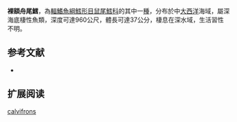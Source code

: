 {{Speciesbox
| name = 裸額舟尾鱈
| status = NE
| status_system = iucn3.1
| trend = unknow
| genus = Kumba
| species = calvifrons
| authority = Iwamoto & Sazonov, 1994
| synonyms = 
}}
'''裸額舟尾鱈'''，為[[輻鰭魚綱|輻鰭魚綱]][[鱈形目|鱈形目]][[鼠尾鱈科|鼠尾鱈科]]的其中一[[種|種]]，分布於中[[大西洋|大西洋]]海域，屬深海底棲性魚類，深度可達960公尺，體長可達37公分，棲息在深水域，生活習性不明。

==参考文献==
*{{FishBase_species|genus=Kumba|species=calvifrons|year=2015|month=12}}

== 扩展阅读 ==
{{refbegin}}
{{wikispecies-inline|Kumba calvifrons|裸額舟尾鱈}}
{{refend}}
{{Taxonbar|from=Q576721}}

[[Category:舟尾鱈屬|calvifrons]]


{{鱈形目小作品}}